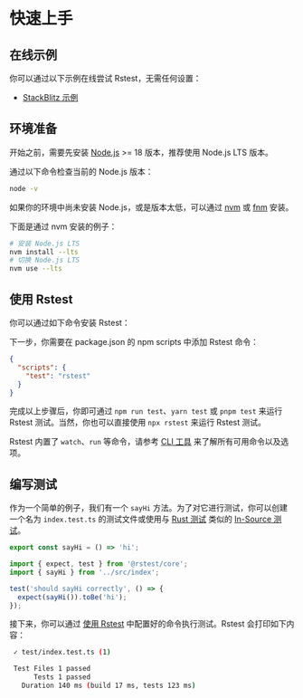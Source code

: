 # 快速上手

## 在线示例

你可以通过以下示例在线尝试 Rstest，无需任何设置：

- [StackBlitz 示例](https://stackblitz.com/~/github.com/rspack-contrib/rstest-stackblitz-example)

## 环境准备

开始之前，需要先安装 [Node.js](https://nodejs.org/) >= 18 版本，推荐使用 Node.js LTS 版本。

通过以下命令检查当前的 Node.js 版本：

```bash
node -v
```

如果你的环境中尚未安装 Node.js，或是版本太低，可以通过 [nvm](https://github.com/nvm-sh/nvm) 或 [fnm](https:///github.com/Schniz/fnm) 安装。

下面是通过 nvm 安装的例子：

```bash
# 安装 Node.js LTS
nvm install --lts
# 切换 Node.js LTS
nvm use --lts
```

## 使用 Rstest

你可以通过如下命令安装 Rstest：


<PackageManagerTabs command="add @rstest/core -D" />

下一步，你需要在 package.json 的 npm scripts 中添加 Rstest 命令：

```json title=package.json
{
  "scripts": {
    "test": "rstest"
  }
}
```

完成以上步骤后，你即可通过 `npm run test`、`yarn test` 或 `pnpm test` 来运行 Rstest 测试。当然，你也可以直接使用 `npx rstest` 来运行 Rstest 测试。

Rstest 内置了 `watch`、`run` 等命令，请参考 [CLI 工具](/guide/basic/cli) 来了解所有可用命令以及选项。

## 编写测试

作为一个简单的例子，我们有一个 `sayHi` 方法。为了对它进行测试，你可以创建一个名为 `index.test.ts` 的测试文件或使用与 [Rust 测试](https://doc.rust-lang.org/book/ch11-03-test-organization.html#the-tests-module-and-cfgtest) 类似的 [In-Source 测试](/config/test/includeSource)。

```ts title=index.ts
export const sayHi = () => 'hi';
```

```ts title=index.test.ts
import { expect, test } from '@rstest/core';
import { sayHi } from '../src/index';

test('should sayHi correctly', () => {
  expect(sayHi()).toBe('hi');
});
```

接下来，你可以通过 [使用 Rstest](#使用-rstest) 中配置好的命令执行测试。Rstest 会打印如下内容：

```bash
 ✓ test/index.test.ts (1)

 Test Files 1 passed
      Tests 1 passed
   Duration 140 ms (build 17 ms, tests 123 ms)
```
